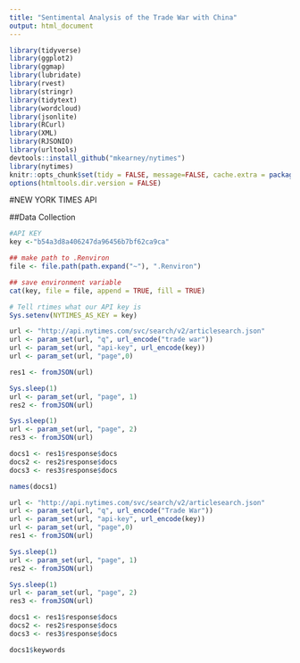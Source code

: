 ```yaml
---
title: "Sentimental Analysis of the Trade War with China"
output: html_document
---
```


```r
library(tidyverse)
library(ggplot2)
library(ggmap)
library(lubridate)
library(rvest)
library(stringr)
library(tidytext)
library(wordcloud)
library(jsonlite)
library(RCurl)
library(XML)
library(RJSONIO)
library(urltools)
devtools::install_github("mkearney/nytimes")
library(nytimes)
knitr::opts_chunk$set(tidy = FALSE, message=FALSE, cache.extra = packageVersion('tufte'))
options(htmltools.dir.version = FALSE)
```



#NEW YORK TIMES API

##Data Collection
```r

#API KEY
key <-"b54a3d8a406247da96456b7bf62ca9ca"

## make path to .Renviron
file <- file.path(path.expand("~"), ".Renviron")

## save environment variable
cat(key, file = file, append = TRUE, fill = TRUE)
```

```r
# Tell rtimes what our API key is
Sys.setenv(NYTIMES_AS_KEY = key)
```

```r
url <- "http://api.nytimes.com/svc/search/v2/articlesearch.json"
url <- param_set(url, "q", url_encode("trade war"))
url <- param_set(url, "api-key", url_encode(key))
url <- param_set(url, "page",0)
```

```r
res1 <- fromJSON(url)

Sys.sleep(1)
url <- param_set(url, "page", 1)
res2 <- fromJSON(url)

Sys.sleep(1)
url <- param_set(url, "page", 2)
res3 <- fromJSON(url)
```

```r
docs1 <- res1$response$docs
docs2 <- res2$response$docs
docs3 <- res3$response$docs

names(docs1)
```

```r
url <- "http://api.nytimes.com/svc/search/v2/articlesearch.json"
url <- param_set(url, "q", url_encode("Trade War"))
url <- param_set(url, "api-key", url_encode(key))
url <- param_set(url, "page",0)
res1 <- fromJSON(url)

Sys.sleep(1)
url <- param_set(url, "page", 1)
res2 <- fromJSON(url)

Sys.sleep(1)
url <- param_set(url, "page", 2)
res3 <- fromJSON(url)

docs1 <- res1$response$docs
docs2 <- res2$response$docs
docs3 <- res3$response$docs
```

```r
docs1$keywords
```


  




